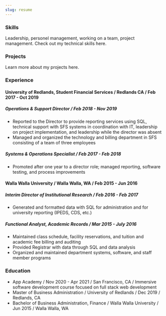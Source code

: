 ```yaml
---
slug: resume
---
```



### Skills
Leadership, personel management, working on a team, project management. Check out my technical skills <Link to='/technologies'>here</Link>.

### Projects
Learn more about my projects <Link to='/projects'>here</Link>.

### Experience
#### University of Redlands, Student Financial Services  /  Redlands CA  /  Feb 2017 - Oct 2019
##### Operations & Support Director  /  Feb 2018 - Nov 2019
- Reported to the Director to provide reporting services using SQL, technical support with SFS systems in coordination with IT, leadership on project implementation, and leadership while the director was absent
- Managed and organized the technology and billing department in SFS consisting of a team of three employees

##### Systems & Operations Specialist  /  Feb 2017 - Feb 2018
- Promoted after one year to a director role; managed reporting, software testing, and process improvements

#### Walla Walla University /  Walla Walla, WA  /  Feb 2015 - Jun 2016
##### Interim Director of Institutional Research /  Feb 2016 - Feb 2017
- Generated and formatted data with SQL for administration and for university reporting (IPEDS, CDS, etc.)

##### Functional Analyst, Academic Records  /  Mar 2015 - July  2016
- Maintained class schedule, facility reservations, and tuition and academic fee billing and auditing
- Provided Registrar with data through SQL and data analysis
- Organized and maintained department systems, software, and staff member programs

### Education
- App Academy  /  Nov 2020 - Apr 2021  /  San Francisco, CA  /  Immersive software development course focused on full stack web development
- Master of Business Administration  /  University of Redlands  /  Dec 2019  /  Redlands, CA
- Bachelor of Business Administration, Finance  /  Walla Walla University  /  Jun 2015  /  Walla Walla, WA
